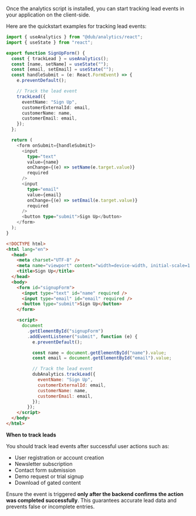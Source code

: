 
Once the analytics script is installed, you can start tracking lead events in your application on the client-side.

Here are the quickstart examples for tracking lead events:

<CodeGroup>

```typescript React
import { useAnalytics } from "@dub/analytics/react";
import { useState } from "react";

export function SignUpForm() {
  const { trackLead } = useAnalytics();
  const [name, setName] = useState("");
  const [email, setEmail] = useState("");
  const handleSubmit = (e: React.FormEvent) => {
    e.preventDefault();

    // Track the lead event
    trackLead({
      eventName: "Sign Up",
      customerExternalId: email,
      customerName: name,
      customerEmail: email,
    });
  };

  return (
    <form onSubmit={handleSubmit}>
      <input
        type="text"
        value={name}
        onChange={(e) => setName(e.target.value)}
        required
      />
      <input
        type="email"
        value={email}
        onChange={(e) => setEmail(e.target.value)}
        required
      />
      <button type="submit">Sign Up</button>
    </form>
  );
}
```

```html Other
<!DOCTYPE html>
<html lang="en">
  <head>
    <meta charset="UTF-8" />
    <meta name="viewport" content="width=device-width, initial-scale=1.0" />
    <title>Sign Up</title>
  </head>
  <body>
    <form id="signupForm">
      <input type="text" id="name" required />
      <input type="email" id="email" required />
      <button type="submit">Sign Up</button>
    </form>

    <script>
      document
        .getElementById("signupForm")
        .addEventListener("submit", function (e) {
          e.preventDefault();

          const name = document.getElementById("name").value;
          const email = document.getElementById("email").value;

          // Track the lead event
          dubAnalytics.trackLead({
            eventName: "Sign Up",
            customerExternalId: email,
            customerName: name,
            customerEmail: email,
          });
        });
    </script>
  </body>
</html>
```

</CodeGroup>

<LeadAttributes />

**When to track leads**

You should track lead events after successful user actions such as:

- User registration or account creation
- Newsletter subscription
- Contact form submission
- Demo request or trial signup
- Download of gated content

Ensure the event is triggered **only after the backend confirms the action was completed successfully**. This guarantees accurate lead data and prevents false or incomplete entries.
